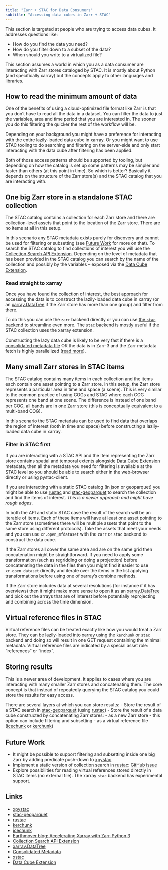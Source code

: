 ```yaml
---
title: "Zarr + STAC for Data Consumers"
subtitle: "Accessing data cubes in Zarr + STAC"
---
```


This section is targeted at people who are trying to access data cubes. It addresses questions like:

 - How do you find the data you need?
 - How do you filter down to a subset of the data?
 - When should you write to a virtualized file?

This section assumes a world in which you as a data consumer are interacting with Zarr stores cataloged by STAC. It is mostly about Python (and specifically xarray) but the concepts apply to other languages and libraries.

## How to read the minimum amount of data

One of the benefits of using a cloud-optimized file format like Zarr is that you don't have to read all the data in a dataset. You can filter the data to just the variables, area and time period that you are interested in. The sooner you do this filtering the quicker the rest of the workflow will be.

Depending on your background you might have a preference for interacting with the entire lazily-loaded data cube in xarray. Or you might want to use STAC tooling to do searching and filtering on the server-side and only start interacting with the data cube after filtering has been applied. 

Both of those access patterns should be supported by tooling, but depending on how the catalog is set up some patterns may be simpler and faster than others (at this point in time). So which is better? Basically it depends on the structure of the Zarr store(s) and the STAC catalog that you are interacting with.

## One big Zarr store in a standalone STAC collection

The STAC catalog contains a collection for each Zarr store and there are collection-level assets that point to the location of the Zarr store. There are no items at all in this setup.

In this scenario any STAC metadata exists purely for discovery and cannot be used for filtering or subsetting (see [Future Work](#future-work) for more on that). To search the STAC catalog to find collections of interest you will use the [Collection Search API Extension][7]. Depending on the level of metadata that has been provided in the STAC catalog you can search by the name of the collection and possibly by the variables -- exposed via the [Data Cube Extension][11].

### Read straight to xarray

Once you have found the collection of interest, the best approach for accessing the data is to construct the lazily-loaded data cube in xarray (or an [xarray.DataTree][8] if the Zarr store has more than one group) and filter from there.

To do this you can use the `zarr` backend directly or you can use [the `stac` backend][1] to streamline even more. The `stac` backend is mostly useful if the STAC collection uses the xarray extension.

Constructing the lazy data cube is likely to be very fast if there is a [consolidated metadata file][9] OR the data is in Zarr-3 and the Zarr metadata fetch is highly parallelized ([read more][4]).


## Many small Zarr stores in STAC items

The STAC catalog contains many items in each collection and the items each contain one asset pointing to a Zarr store. In this setup, the Zarr store represents a particular area in time and space (a scene). This is very similar to the common practice of using COGs and STAC where each COG represents one band at one scene. The difference is instead of one band per COG, all bands are in one Zarr store (this is conceptually equivalent to a multi-band COG).

In this scenario the STAC metadata can be used to find data that overlaps the region of interest (both in time and space) before constructing a lazily-loaded data cube in xarray.

### Filter in STAC first

If you are interacting with a STAC API and the Item representing the Zarr store contains spatial and temporal extents alongside [Data Cube Extension][11] metadata, then all the metadata you need for filtering is available at the STAC level so you should be able to search either in the web-browser directly or using pystac-client.

If you are interacting with a static STAC catalog (in json or geoparquet) you might be able to use [rustac][3] and [stac-geoparquet][2] to search the collection and find the items of interest. _This is a newer approach and might have rough edges_.

In both the API and static STAC case the result of the search will be an iterable of items. Each of these items will have at least one asset pointing to the Zarr store (sometimes there will be multiple assets that point to the same store using different protocols). Take the assets that meet your needs and you can use `xr.open_mfdataset` with the `zarr` or `stac` backend to construct the data cube. 

If the Zarr stores all cover the same area and are on the same grid then concatenation might be straightforward. If you need to apply some transformation (such as regridding or doing a projection) before concatenating the data in the files then you might find it easier to use  `xr.open_dataset` directly and iterate over the items in the list applying transformations before using one of xarray's combine methods.

If the Zarr store includes data at several resolutions (for instance if it has overviews) then it might make more sense to open it as an [xarray.DataTree][8] and pick out the arrays that are of interest before potentially reprojecting and combining across the time dimension.

## Virtual reference files in STAC

Virtual reference files can be treated exactly like how you would treat a Zarr store. They can be lazily-loaded into xarray using the [`kerchunk`][5] or [`stac`][1] backend and doing so will result in one GET request containing the minimal metadata. Virtual reference files are indicated by a special asset role: "references" or "index".


## Storing results

This is a newer area of development. It applies to cases where you are interacting with many smaller Zarr stores and concatenating them. The core concept is that instead of repeatedly querying the STAC catalog you could store the results for easy access.

There are several layers at which you can store results:
  - Store the result of a STAC search in [stac-geoparquet][2]  (using [rustac][3])
  - Store the result of a data cube constructed by concatenating Zarr stores: 
    - as a new Zarr store - this option can include filtering and subsetting
    - as a virtual reference file ([icechunk][6] or [kerchunk][5])

## Future Work

- It might be possible to support filtering and subsetting inside one big Zarr by adding predicate push-down to [xpystac][1]
- Implement a static version of collection search in [rustac][3]: [GitHub issue](https://github.com/stac-utils/rustac/issues/704)
- Explore possibilities for reading virtual references stored directly in STAC items (no external file). The xarray `stac` backend has experimental support.

## Links

- [xpystac][1]
- [stac-geoparquet][2]
- [rustac][3]
- [kerchunk][5]
- [icechunk][6]
- [Earthmover blog: Accelerating Xarray with Zarr-Python 3][4]
- [Collection Search API Extension][7]
- [xarray.DataTree][8]
- [Consolidated Metadata][9]
- [xstac][10]
- [Data Cube Extension][11]

[1]: https://github.com/stac-utils/xpystac
[2]: https://github.com/stac-utils/stac-geoparquet
[3]: https://github.com/stac-utils/rustac-py
[4]: https://earthmover.io/blog/xarray-open-zarr-improvements
[5]: https://github.com/fsspec/kerchunk
[6]: https://icechunk.io/en/latest/
[7]: https://github.com/stac-api-extensions/collection-search
[8]: https://docs.xarray.dev/en/latest/user-guide/data-structures.html#datatree
[9]: https://zarr.readthedocs.io/en/main/user-guide/consolidated_metadata.html
[10]: https://github.com/stac-utils/xstac
[11]: https://github.com/stac-extensions/datacube
